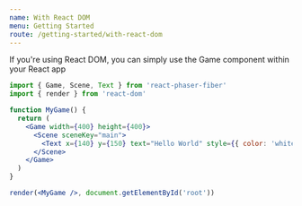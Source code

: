 ```yaml
---
name: With React DOM
menu: Getting Started
route: /getting-started/with-react-dom
---
```


If you're using React DOM, you can simply use the Game component within your React app

```jsx
import { Game, Scene, Text } from 'react-phaser-fiber'
import { render } from 'react-dom'

function MyGame() {
  return (
    <Game width={400} height={400}>
      <Scene sceneKey="main">
        <Text x={140} y={150} text="Hello World" style={{ color: 'white' }} />
      </Scene>
    </Game>
  )
}

render(<MyGame />, document.getElementById('root'))
```
